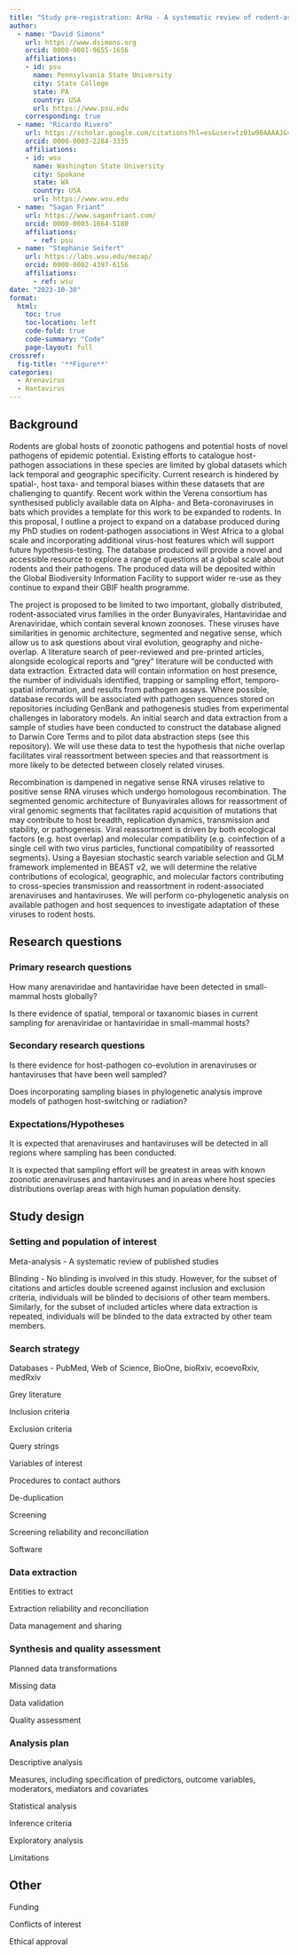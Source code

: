 ```yaml
---
title: "Study pre-registration: ArHa - A systematic review of rodent-associated Arenaviruses and Hantaviruses and analysis of global sampling effort and taxanomic biases."
author:
  - name: "David Simons"
    url: https://www.dsimons.org
    orcid: 0000-0001-9655-1656
    affiliations:
    - id: psu
      name: Pennsylvania State University
      city: State College
      state: PA
      country: USA
      url: https://www.psu.edu
    corresponding: true
  - name: "Ricardo Rivero"
    url: https://scholar.google.com/citations?hl=es&user=tz01w90AAAAJ&view_op=list_works&sortby=pubdate
    orcid: 0000-0003-2284-3335
    affiliations:
    - id: wsu
      name: Washington State University
      city: Spokane
      state: WA
      country: USA
      url: https://www.wsu.edu
  - name: "Sagan Friant"
    url: https://www.saganfriant.com/
    orcid: 0000-0003-1664-5180
    affiliations:
      - ref: psu
  - name: "Stephanie Seifert"
    url: https://labs.wsu.edu/mezap/
    orcid: 0000-0002-4397-6156
    affiliations:
      - ref: wsu
date: "2023-10-30"
format: 
  html: 
    toc: true
    toc-location: left
    code-fold: true
    code-summary: "Code"
    page-layout: full
crossref:
  fig-title: '**Figure**'
categories:
  - Arenavirus
  - Hantavirus
---
```


## Background

Rodents are global hosts of zoonotic pathogens and potential hosts of novel pathogens of epidemic potential. Existing efforts to catalogue host-pathogen associations in these species are limited by global datasets which lack temporal and geographic specificity. Current research is hindered by spatial-, host taxa- and temporal biases within these datasets that are challenging to quantify. Recent work within the Verena consortium has synthesised publicly available data on Alpha- and Beta-coronaviruses in bats which provides a template for this work to be expanded to rodents. In this proposal, I outline a project to expand on a database produced during my PhD studies on rodent-pathogen associations in West Africa to a global scale and incorporating additional virus-host features which will support future hypothesis-testing. The database produced will provide a novel and accessible resource to explore a range of questions at a global scale about rodents and their pathogens. The produced data will be deposited within the Global Biodiversity Information Facility to support wider re-use as they continue to expand their GBIF health programme.

The project is proposed to be limited to two important, globally distributed, rodent-associated virus families in the order Bunyavirales, Hantaviridae and Arenaviridae, which contain several known zoonoses. These viruses have similarities in genomic architecture, segmented and negative sense, which allow us to ask questions about viral evolution, geography and niche-overlap. A literature search of peer-reviewed and pre-printed articles, alongside ecological reports and “grey” literature will be conducted with data extraction. Extracted data will contain information on host presence, the number of individuals identified, trapping or sampling effort, temporo-spatial information, and results from pathogen assays. Where possible, database records will be associated with pathogen sequences stored on repositories including GenBank and pathogenesis studies from experimental challenges in laboratory models. An initial search and data extraction from a sample of studies have been conducted to construct the database aligned to Darwin Core Terms and to pilot data abstraction steps (see this repository). We will use these data to test the hypothesis that niche overlap facilitates viral reassortment between species and that reassortment is more likely to be detected between closely related viruses.

Recombination is dampened in negative sense RNA viruses relative to positive sense RNA viruses which undergo homologous recombination. The segmented genomic architecture of Bunyavirales allows for reassortment of viral genomic segments that facilitates rapid acquisition of mutations that may contribute to host breadth, replication dynamics, transmission and stability, or pathogenesis. Viral reassortment is driven by both ecological factors (e.g. host overlap) and molecular compatibility (e.g. coinfection of a single cell with two virus particles, functional compatibility of reassorted segments). Using a Bayesian stochastic search variable selection and GLM framework implemented in BEAST v2, we will determine the relative contributions of ecological, geographic, and molecular factors contributing to cross-species transmission and reassortment in rodent-associated arenaviruses and hantaviruses. We will perform co-phylogenetic analysis on available pathogen and host sequences to investigate adaptation of these viruses to rodent hosts.

## Research questions

### Primary research questions

How many arenaviridae and hantaviridae have been detected in small-mammal hosts globally?

Is there evidence of spatial, temporal or taxanomic biases in current sampling for arenaviridae or hantaviridae in small-mammal hosts?

### Secondary research questions

Is there evidence for host-pathogen co-evolution in arenaviruses or hantaviruses that have been well sampled?

Does incorporating sampling biases in phylogenetic analysis improve models of pathogen host-switching or radiation?

### Expectations/Hypotheses

It is expected that arenaviruses and hantaviruses will be detected in all regions where sampling has been conducted.

It is expected that sampling effort will be greatest in areas with known zoonotic arenaviruses and hantaviruses and in areas where host species distributions overlap areas with high human population density.

## Study design

### Setting and population of interest

Meta-analysis - A systematic review of published studies

Blinding - No blinding is involved in this study. However, for the subset of citations and articles double screened against inclusion and exclusion criteria, individuals will be blinded to decisions of other team members. Similarly, for the subset of included articles where data extraction is repeated, individuals will be blinded to the data extracted by other team members.

### Search strategy

Databases - PubMed, Web of Science, BioOne, bioRxiv, ecoevoRxiv, medRxiv

Grey literature

Inclusion criteria

Exclusion criteria

Query strings

Variables of interest

Procedures to contact authors

De-duplication

Screening

Screening reliability and reconciliation

Software

### Data extraction

Entities to extract

Extraction reliability and reconciliation

Data management and sharing

### Synthesis and quality assessment

Planned data transformations

Missing data

Data validation

Quality assessment

### Analysis plan

Descriptive analysis

Measures, including specification of predictors, outcome variables, moderators, mediators and covariates

Statistical analysis

Inference criteria

Exploratory analysis

Limitations

## Other

Funding

Conflicts of interest

Ethical approval